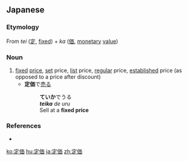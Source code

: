 ==Japanese==
{{ja-kanjitab|てい|か|yomi=on}}

===Etymology===
From ''tei'' ([[定]], [[fixed]]) + ''ka'' ([[価]], [[monetary]] [[value]])

===Noun===
{{ja-noun|ていか}}
# [[fixed]] [[price]], [[set]] price, [[list]] price, [[regular]] price, [[established]] price (as opposed to a price after discount)
#* '''定価'''で[[売る]]
#*: '''ていか'''でうる
#*: '''''teika''' de uru''
#*: Sell at a '''fixed price'''

===References===
* {{R:Shogakukan}}

[[ko:定価]]
[[hu:定価]]
[[ja:定価]]
[[zh:定価]]